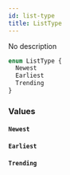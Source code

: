 ```yaml
---
id: list-type
title: ListType
---
```



No description

```graphql
enum ListType {
  Newest
  Earliest
  Trending
}
```


### Values

#### `Newest` 




#### `Earliest` 




#### `Trending` 






